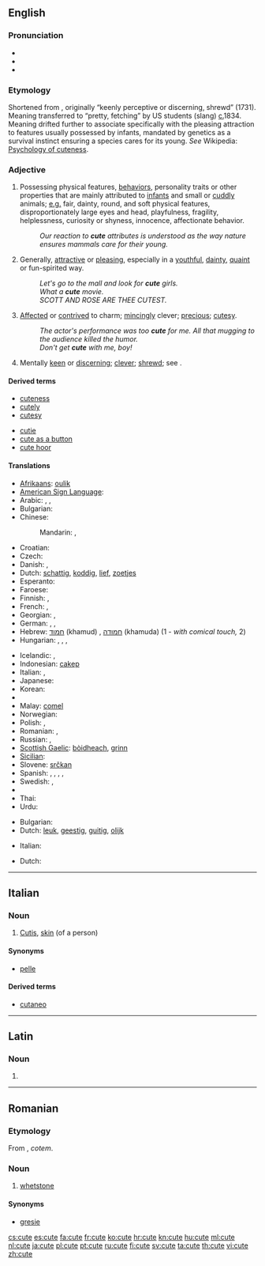 {{wikipedia|Cuteness|Cute}}
==English==

===Pronunciation===
* {{IPA|/kjuːt/}}
* {{audio|en-us-cute.ogg|Audio (US)}}
* {{rhymes|uːt}}

===Etymology===
Shortened from {{term|acute}}, originally “keenly perceptive or discerning, shrewd” (1731). Meaning transferred to “pretty, fetching” by US students (slang) [[circa|c.]]1834. Meaning drifted further to associate specifically with the pleasing attraction to features usually possessed by infants, mandated by genetics as a survival instinct ensuring a species cares for its young. ''See'' Wikipedia: [[w:Cuteness|Psychology of cuteness]].

===Adjective===
{{en-adj|cuter|cutest}}

# Possessing physical features, [[behavior]]s, personality traits or other properties that are mainly attributed to [[infant]]s and small or [[cuddly]] animals; [[e.g.]] fair, dainty, round, and soft physical features, disproportionately large eyes and head, playfulness, fragility, helplessness, curiosity or shyness, innocence, affectionate behavior.
#: ''Our reaction to '''cute''' attributes is understood as the way nature ensures mammals care for their young.''
# Generally, [[attractive]] or [[pleasing]], especially in a [[youthful]], [[dainty]], [[quaint]] or fun-spirited way.
#: ''Let's go to the mall and look for '''cute''' girls.''
#: ''What a '''cute''' movie.''
#: ''SCOTT AND ROSE ARE THEE CUTEST.''
# [[affected|Affected]] or [[contrived]] to charm; [[mince#Verb|mincingly]] clever; [[precious]]; [[cutesy]].
#: ''The actor's performance was too '''cute''' for me.  All that mugging to the audience killed the humor.''
#: ''Don't get '''cute''' with me, boy!''
# Mentally [[keen]] or [[discerning]]; [[clever]]; [[shrewd]]; see {{term|acute}}.

====Derived terms====
{{top2}}
* [[cuteness]]
* [[cutely]]
* [[cutesy]]
{{mid2}}
* [[cutie]]
* [[cute as a button]]
* [[cute hoor]]
{{bottom}}

====Translations====
{{trans-top|having features mainly attributed to infants and small or cuddly animals}}
* [[Afrikaans]]: [[oulik]]
* [[American Sign Language]]: {{tø|ase|H@Chin-PalmBackFingerUp Flatten|xs=American Sign Language}}
* Arabic: {{t|ar|فاتن|tr=faatin}}, {{t|ar|قشيب|tr=qashiib}}, {{t|ar|جذاب|tr=jadhdhaab}}
* Bulgarian: {{t|bg|мил}}
* Chinese:
*: Mandarin: {{t-|cmn|可愛|sc=Hani}}, {{t-|cmn|可爱|tr=kě'ài|sc=Hani}}
* Croatian: {{t|hr|sladak|m}}
* Czech: {{t-|cs|roztomilý|m}}
* Danish: {{t+|da|nuttet}}, {{t+|da|sød}}
* Dutch: [[schattig]], [[koddig]], [[lief]], [[zoetjes]]
* Esperanto: {{t|eo|beleta|xs=Esperanto}}
* Faroese: {{t|fo|søtur|m}}
* Finnish: {{t+|fi|suloinen}}, {{t-|fi|nätti}}
* French: {{t+|fr|mignon|m}}, {{t+|fr|mignonne|f}}
* Georgian: {{t|ka|საყვარელი|tr=saqvareli|sc=Geor|xs=Georgian}}, {{t|ka|სასიამოვნო|tr=sasiamovno|sc=Geor|xs=Georgian}}
* German: {{t+|de|goldig}}, {{t+|de|niedlich}}, {{t+|de|süß}}
* Hebrew: [[חמוד]] (khamud) {{m}}, [[חמודה]] (khamuda) {{f}} (1 - ''with comical touch,'' 2)
* Hungarian: {{t+|hu|aranyos}}, {{t+|hu|helyes}}, {{t+|hu|cuki}}, {{t+|hu|édes}}
{{trans-mid}}
* Icelandic: {{t+|is|sætur|m}}, {{t|is|snotur|m}}
* Indonesian: [[cakep]]
* Italian: {{t+|it|carino}}, {{t-|it|grazioso}}
* Japanese: {{t+|ja|可愛い|tr=かわいい, kawaii}}
* Korean: {{t+|ko|귀엽다|tr=gwiyeobda|sc=Hang}}
* {{trreq|Macedonian}}
* Malay: [[comel]]
* Norwegian: {{t|no|søt}}
* Polish: {{t|pl|słodki|m}}, {{t|pl|uroczy|m}}
* Romanian: {{t-|ro|drăguţ}}, {{t+|ro|drăgălaş}}
* Russian: {{t+|ru|милый|tr=mílyj}}, {{t|ru|хорошенький|tr=xoróšen'kij}}
* [[Scottish Gaelic]]: [[bòidheach]], [[grinn]]
* [[Sicilian]]: {{t+|scn|biddicchiu|xs=Sicilian}}
* Slovene: [[srčkan]]
* Spanish: {{t+|es|lindo|m}}, {{t-|es|precioso|m}}, {{t+|es|gracioso}}, {{t+|es|chulo}}, {{t-|es|pituso}}
* Swedish: {{t+|sv|gullig}}, {{t+|sv|söt}}
* {{trreq|Tamil}}
* Thai: {{t-|th|น่ารัก}}
* Urdu: {{ur-Arab|[[معصوم]]}}
{{trans-bottom}}

{{trans-top|attractive or pleasing in a youthful, dainty, quaint or fun-spirited way}}
* Bulgarian: {{t|bg|привлекателен}}
* Dutch: [[leuk]], [[geestig]], [[guitig]], [[olijk]]
{{trans-mid}}
* Italian: {{t+|it|carino|m}}
{{trans-bottom}}

{{trans-top|dated: mentally keen or discerning; clever, shrewd}}
* Dutch: {{t+|nl|knap}}
{{trans-mid}}
{{trans-bottom}}

----

==Italian==
{{wikipedia|lang=it}}

===Noun===
{{it-noun|cut|f|e|i}}

# {{context|anatomy|lang=it}} [[cutis|Cutis]], [[skin]] (of a person)

====Synonyms====
* [[pelle]]

====Derived terms====
* [[cutaneo]]

----

==Latin==

===Noun===
{{la-noun-form|cute}}

# {{inflection of|cutis|cutis|abl|s|lang=la}}

----

==Romanian==

===Etymology===
From {{etyl|la|ro}} {{term|cos|cōs|lang=la}}, ''cotem''.

===Noun===
{{ro-noun|f|cute}}

# [[whetstone]]

====Synonyms====
* [[gresie]]

[[cs:cute]]
[[es:cute]]
[[fa:cute]]
[[fr:cute]]
[[ko:cute]]
[[hr:cute]]
[[kn:cute]]
[[hu:cute]]
[[ml:cute]]
[[nl:cute]]
[[ja:cute]]
[[pl:cute]]
[[pt:cute]]
[[ru:cute]]
[[fi:cute]]
[[sv:cute]]
[[ta:cute]]
[[th:cute]]
[[vi:cute]]
[[zh:cute]]